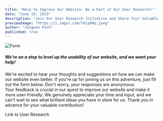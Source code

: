 ```yaml
---
title: "Help Us Improve Our Website: Be a Part of Our User Research!"
date: "June 19, 2023"
description: "Join Our User Research Initiative and Share Your Valuable Feedback!"
previewImage: "https://i.imgur.com/lKcp0Nq.jpeg"
author: "Jongwoo Park"
published: true
---
```


![Form](https://i.imgur.com/6yolphf.png)

<h5>We're on a step to level up the usability of our website, and we want your help!</h5>

We're excited to hear your thoughts and suggestions on how we can make our website even better. 
If you're up for joining us on this adventure, just fill out the form below. Don't worry, your responses are anonymous.
<br />
Your feedback is crucial in our quest to improve our website and make it more user-friendly. 
We genuinely appreciate your time and input, and we can't wait to see what brilliant ideas you have in store for us. Thank you in advance for your valuable contribution!

<LinkButton link='https://tally.so/r/wAK6Mo'>Link to User Research</LinkButton>
